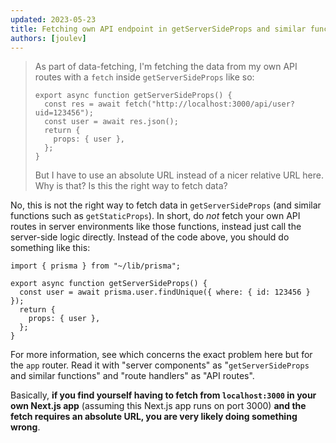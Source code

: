 ```yaml
---
updated: 2023-05-23
title: Fetching own API endpoint in getServerSideProps and similar functions
authors: [joulev]
---
```


> As part of data-fetching, I'm fetching the data from my own API routes with a `fetch` inside `getServerSideProps` like so:
>
> ```tsx
> export async function getServerSideProps() {
>   const res = await fetch("http://localhost:3000/api/user?uid=123456");
>   const user = await res.json();
>   return {
>     props: { user },
>   };
> }
> ```
>
> But I have to use an absolute URL instead of a nicer relative URL here. Why is that? Is this the right way to fetch data?

No, this is not the right way to fetch data in `getServerSideProps` (and similar functions such as `getStaticProps`). In short, do _not_ fetch your own API routes in server environments like those functions, instead just call the server-side logic directly. Instead of the code above, you should do something like this:

```tsx
import { prisma } from "~/lib/prisma";

export async function getServerSideProps() {
  const user = await prisma.user.findUnique({ where: { id: 123456 } });
  return {
    props: { user },
  };
}
```

For more information, see <Question id="fetch-api-in-rsc" /> which concerns the exact problem here but for the `app` router. Read it with "server components" as "`getServerSideProps` and similar functions" and "route handlers" as "API routes".

Basically, **if you find yourself having to fetch from `localhost:3000` in your own Next.js app** (assuming this Next.js app runs on port 3000) **and the fetch requires an absolute URL, you are very likely doing something wrong**.
